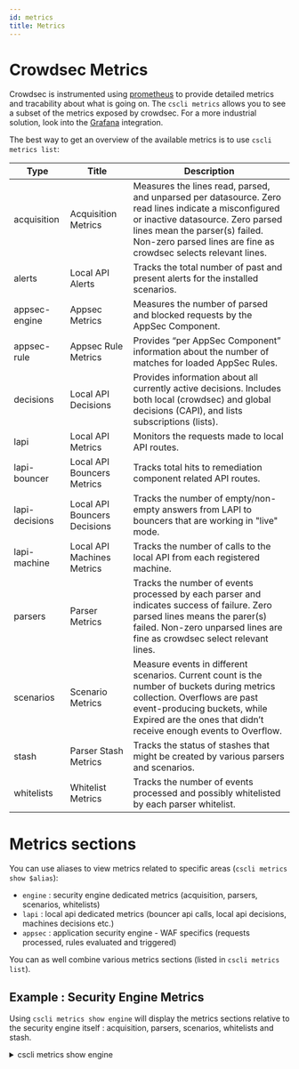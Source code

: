 ```yaml
---
id: metrics
title: Metrics
---
```


# Crowdsec Metrics

Crowdsec is instrumented using [prometheus](https://prometheus.io/) to provide detailed metrics and tracability about what is going on.
The `cscli metrics` allows you to see a subset of the metrics exposed by crowdsec. For a more industrial solution, look into the [Grafana](/observability/prometheus.md) integration. <!-- why is the link not working ?-->

The best way to get an overview of the available metrics is to use `cscli metrics list`:

 Type          | Title                        | Description 
---------------|------------------------------|------ 
acquisition    | Acquisition Metrics          | Measures the lines read, parsed, and unparsed per datasource. Zero read lines indicate a misconfigured or inactive datasource. Zero parsed lines mean the parser(s) failed. Non-zero parsed lines are fine as crowdsec selects relevant lines. 
alerts         | Local API Alerts             | Tracks the total number of past and present alerts for the installed scenarios. 
appsec-engine  | Appsec Metrics               | Measures the number of parsed and blocked requests by the AppSec Component. 
appsec-rule    | Appsec Rule Metrics          | Provides “per AppSec Component” information about the number of matches for loaded AppSec Rules. 
decisions      | Local API Decisions          | Provides information about all currently active decisions. Includes both local (crowdsec) and global decisions (CAPI), and lists subscriptions (lists). 
lapi           | Local API Metrics            | Monitors the requests made to local API routes. 
lapi-bouncer   | Local API Bouncers Metrics   | Tracks total hits to remediation component related API routes. 
lapi-decisions | Local API Bouncers Decisions | Tracks the number of empty/non-empty answers from LAPI to bouncers that are working in "live" mode. 
lapi-machine   | Local API Machines Metrics   | Tracks the number of calls to the local API from each registered machine. 
parsers        | Parser Metrics               | Tracks the number of events processed by each parser and indicates success of failure. Zero parsed lines means the parer(s) failed. Non-zero unparsed lines are fine as crowdsec select relevant lines. 
scenarios      | Scenario Metrics             | Measure events in different scenarios. Current count is the number of buckets during metrics collection. Overflows are past event-producing buckets, while Expired are the ones that didn’t receive enough events to Overflow. 
stash          | Parser Stash Metrics         | Tracks the status of stashes that might be created by various parsers and scenarios. 
whitelists     | Whitelist Metrics            | Tracks the number of events processed and possibly whitelisted by each parser whitelist. 


# Metrics sections

You can use aliases to view metrics related to specific areas (`cscli metrics show $alias`):

 - `engine` : security engine dedicated metrics (acquisition, parsers, scenarios, whitelists)
 - `lapi` : local api dedicated metrics (bouncer api calls, local api decisions, machines decisions etc.)
 - `appsec` : application security engine - WAF specifics (requests processed, rules evaluated and triggered)

You can as well combine various metrics sections (listed in `cscli metrics list`).

## Example : Security Engine Metrics

Using `cscli metrics show engine` will display the metrics sections relative to the security engine itself : acquisition, parsers, scenarios, whitelists and stash.

<details>
<summary>cscli metrics show engine</summary>

```bash
▶ cscli metrics show engine


Acquisition Metrics:
╭────────────────────────────────┬────────────┬──────────────┬────────────────┬────────────────────────┬───────────────────╮
│             Source             │ Lines read │ Lines parsed │ Lines unparsed │ Lines poured to bucket │ Lines whitelisted │
├────────────────────────────────┼────────────┼──────────────┼────────────────┼────────────────────────┼───────────────────┤
│ file:/var/log/auth.log         │ 636        │ -            │ 636            │ -                      │ -                 │
│ file:/var/log/nginx/access.log │ 24         │ 24           │ -              │ 1                      │ -                 │
│ file:/var/log/syslog           │ 1.55k      │ -            │ 1.55k          │ -                      │ -                 │
╰────────────────────────────────┴────────────┴──────────────┴────────────────┴────────────────────────┴───────────────────╯

Parser Metrics:
╭─────────────────────────────────┬───────┬────────┬──────────╮
│             Parsers             │ Hits  │ Parsed │ Unparsed │
├─────────────────────────────────┼───────┼────────┼──────────┤
│ child-crowdsecurity/http-logs   │ 72    │ 48     │ 24       │
│ child-crowdsecurity/nginx-logs  │ 24    │ 24     │ -        │
│ child-crowdsecurity/syslog-logs │ 2.18k │ 2.18k  │ -        │
│ crowdsecurity/dateparse-enrich  │ 24    │ 24     │ -        │
│ crowdsecurity/geoip-enrich      │ 24    │ 24     │ -        │
│ crowdsecurity/http-logs         │ 24    │ 24     │ -        │
│ crowdsecurity/nginx-logs        │ 24    │ 24     │ -        │
│ crowdsecurity/non-syslog        │ 24    │ 24     │ -        │
│ crowdsecurity/syslog-logs       │ 2.18k │ 2.18k  │ -        │
╰─────────────────────────────────┴───────┴────────┴──────────╯

Scenario Metrics:
╭──────────────────────────────────────┬───────────────┬───────────┬──────────────┬────────┬─────────╮
│               Scenario               │ Current Count │ Overflows │ Instantiated │ Poured │ Expired │
├──────────────────────────────────────┼───────────────┼───────────┼──────────────┼────────┼─────────┤
│ crowdsecurity/http-crawl-non_statics │ -             │ -         │ 1            │ 1      │ 1       │
╰──────────────────────────────────────┴───────────────┴───────────┴──────────────┴────────┴─────────╯

Parser Stash Metrics:
╭──────┬──────┬───────╮
│ Name │ Type │ Items │
╰──────┴──────┴───────╯

Whitelist Metrics:
╭──────────────────────────┬─────────────────────────────┬──────┬─────────────╮
│        Whitelist         │           Reason            │ Hits │ Whitelisted │
├──────────────────────────┼─────────────────────────────┼──────┼─────────────┤
│ crowdsecurity/whitelists │ private ipv4/ipv6 ip/ranges │ 12   │ 12          │
╰──────────────────────────┴─────────────────────────────┴──────┴─────────────╯


```

</details>
